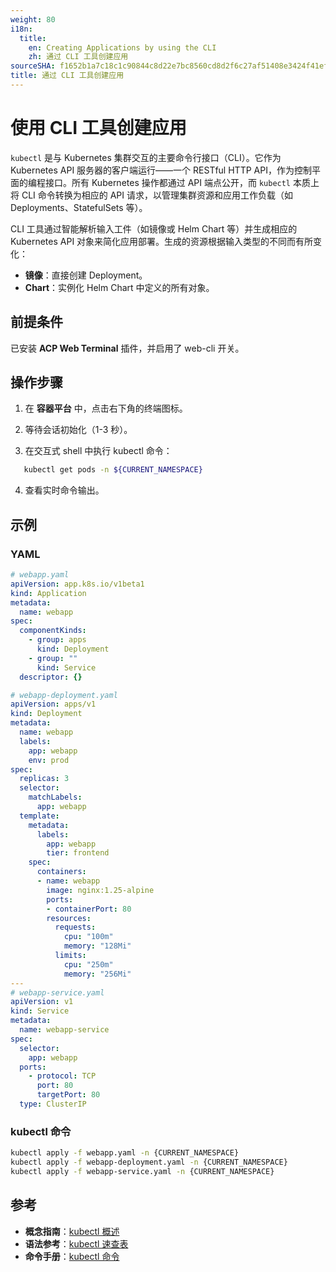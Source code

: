 ```yaml
---
weight: 80
i18n:
  title:
    en: Creating Applications by using the CLI
    zh: 通过 CLI 工具创建应用
sourceSHA: f1652b1a7c18c1c90844c8d22e7bc8560cd8d2f6c27af51408e3424f41ef743d
title: 通过 CLI 工具创建应用
---
```


# 使用 CLI 工具创建应用

`kubectl` 是与 Kubernetes 集群交互的主要命令行接口（CLI）。它作为 Kubernetes API 服务器的客户端运行——一个 RESTful HTTP API，作为控制平面的编程接口。所有 Kubernetes 操作都通过 API 端点公开，而 `kubectl` 本质上将 CLI 命令转换为相应的 API 请求，以管理集群资源和应用工作负载（如 Deployments、StatefulSets 等）。

CLI 工具通过智能解析输入工件（如镜像或 Helm Chart 等）并生成相应的 Kubernetes API 对象来简化应用部署。生成的资源根据输入类型的不同而有所变化：

- **镜像**：直接创建 Deployment。
- **Chart**：实例化 Helm Chart 中定义的所有对象。

## 前提条件

已安装 **ACP Web Terminal** 插件，并启用了 web-cli 开关。

## 操作步骤

1. 在 **容器平台** 中，点击右下角的终端图标。

2. 等待会话初始化（1-3 秒）。

3. 在交互式 shell 中执行 kubectl 命令：

```bash
   kubectl get pods -n ${CURRENT_NAMESPACE}
```

4. 查看实时命令输出。

## 示例

### YAML

```yaml
# webapp.yaml
apiVersion: app.k8s.io/v1beta1
kind: Application
metadata:
  name: webapp
spec:
  componentKinds:
    - group: apps
      kind: Deployment
    - group: ""
      kind: Service
  descriptor: {}

# webapp-deployment.yaml
apiVersion: apps/v1
kind: Deployment
metadata:
  name: webapp
  labels:
    app: webapp
    env: prod
spec:
  replicas: 3
  selector:
    matchLabels:
      app: webapp
  template:
    metadata:
      labels:
        app: webapp
        tier: frontend
    spec:
      containers:
      - name: webapp
        image: nginx:1.25-alpine
        ports:
        - containerPort: 80
        resources:
          requests:
            cpu: "100m"
            memory: "128Mi"
          limits:
            cpu: "250m"
            memory: "256Mi"
---
# webapp-service.yaml
apiVersion: v1
kind: Service
metadata:
  name: webapp-service
spec:
  selector:
    app: webapp
  ports:
    - protocol: TCP
      port: 80
      targetPort: 80
  type: ClusterIP
```

### kubectl 命令

```bash
kubectl apply -f webapp.yaml -n {CURRENT_NAMESPACE}
kubectl apply -f webapp-deployment.yaml -n {CURRENT_NAMESPACE}
kubectl apply -f webapp-service.yaml -n {CURRENT_NAMESPACE}
```

## 参考

- **概念指南**：[kubectl 概述](https://kubernetes.io/docs/reference/kubectl/overview/)
- **语法参考**：[kubectl 速查表](https://kubernetes.io/docs/reference/kubectl/cheatsheet/)
- **命令手册**：[kubectl 命令](https://kubernetes.io/docs/reference/generated/kubectl/kubectl-commands)
